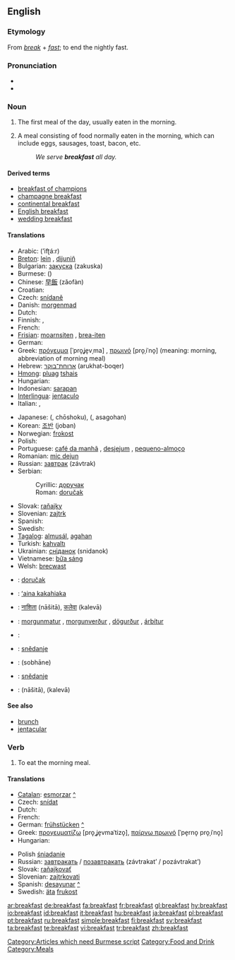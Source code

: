==English==

===Etymology===
From ''[[break]]'' + ''[[fast]]''; to end the nightly fast.

===Pronunciation===
*{{IPA|/ˈbɹɛkfəst/}}
*{{audio|en-us-breakfast.ogg|Audio (US)}}

===Noun===
{{en-noun}}

# The first meal of the day, usually eaten in the morning.
# {{by extension}} A meal consisting of food normally eaten in the morning, which can include eggs, sausages, toast, bacon, etc.
#: ''We serve '''breakfast''' all day.''

====Derived terms====
*[[breakfast of champions]]
*[[champagne breakfast]]
*[[continental breakfast]]
*[[English breakfast]]
*[[wedding breakfast]]

====Translations====
{{trans-top|first meal of the day}}
* Arabic: {{ARchar|[[افطار]]}} (’ifʈá:r) {{m}}
* [[Breton]]: [[lein]] {{f}}, [[dijuniñ]] {{m}}
* Bulgarian: [[закуска]] (zakuska) {{f}}
* Burmese: ({{IPA|/mə̇.nɛ̄ˀ.sɑ̄/}}) [[Category:Articles which need Burmese script]]
* Chinese: [[早飯]] (zǎofàn)
* Croatian: {{t-|hr|doručak|m}}
* Czech: [[snídaně]] {{f}}
* Danish: [[morgenmad]] {{g|Danish}}
* Dutch: {{t+|nl|ontbijt|n}}
* Finnish: {{t+|fi|aamupala}}, {{t+|fi|aamiainen}}
* French: {{t+|fr|petit déjeuner|m}}
* [[Frisian]]: [[moarnsiten]] {{n}}, [[brea-iten]] {{n}}
* German: {{t+|de|Frühstück}} {{n}}
* Greek: [[πρόγευμα]] [ˈpro̞ʝe̞vˌma] {{n}}, [[πρωινό]] [pro̞ˌiˈno̞] {{n}} (meaning: morning, abbreviation of morning meal)
* Hebrew: [[ארוחת־בוקר]] (arukhat-boqer) {{f}}
* [[Hmong]]: [[pluag]] [[tshais]]
* Hungarian: {{t|hu|reggeli}}
* Indonesian: [[sarapan]]
* [[Interlingua]]: [[jentaculo]]
* Italian: {{t+|it|colazione|f}}, {{t-|it|prima colazione|f}}
{{trans-mid}}
* Japanese: {{JAchar|[[朝食]]}} ({{JAchar|[[ちょうしょく]]}}, chōshoku), {{JAchar|[[朝御飯]]}} ({{JAchar|[[あさごはん]]}}, asagohan)
* Korean: [[조반]] (joban)
* Norwegian: [[frokost]] {{m}}
* Polish: {{t+|pl|śniadanie}} {{n}}
* Portuguese: [[café da manhã]] {{m}}, [[desjejum]] {{f}}, [[pequeno-almoço]] {{m}}
* Romanian: [[mic dejun]] {{n}}
* Russian: [[завтрак]] (závtrak) {{m}}
* Serbian:
*: Cyrillic: [[доручак]] {{m}}
*: Roman: [[doručak]] {{m}}
* Slovak: [[raňajky]] {{f|p}}
* Slovenian: [[zajtrk]]
* Spanish: {{t-|es|desayuno|m}}
* Swedish: {{t-|sv|frukost|c}}
* [[Tagalog]]: [[almusál]], [[agahan]]
* Turkish: [[kahvaltı]]
* Ukrainian: [[сніданок]] (snidanok) {{m}}
* Vietnamese: [[bữa sáng]]
* Welsh: [[brecwast]] {{m}}
{{trans-bottom}}

{{checktrans-top}}
*{{ttbc|Bosnian}}: [[doručak]] {{m}}
*{{ttbc|Hawaiian}}: [[ʻaina kakahiaka]]
*{{ttbc|Hindi}}: [[नाशिता]] (nāšitā), [[कलेवा]] (kalevā)
*{{ttbc|Icelandic}}: [[morgunmatur]] {{m}}, [[morgunverður]] {{m}}, [[dögurður]] {{m}}, [[árbítur]] {{m}}
{{checktrans-mid}}
*{{ttbc|Kurdish}}: {{KUchar|[[به‌رچای]]}}
*{{ttbc|Lower Sorbian}}: [[snědanje]] {{n}}
*{{ttbc|Persian}}: {{FAchar|[[صبحانه]]}} (sobhāne)
*{{ttbc|Upper Sorbian}}: [[snědanje]]
*{{ttbc|Urdu}}: {{URchar|[[ناشتا]]}} (nāšitā), {{URchar|[[کلیوا]]}} (kalevā)
{{checktrans-bottom}}

====See also====
*[[brunch]]
*[[jentacular]]

===Verb===
{{en-verb}}

# To eat the morning meal.

====Translations====
{{trans-top|to eat the morning meal}}
* [[Catalan]]: [[esmorzar]] [[:ca:esmorzar|^]]
* Czech: [[snídat]]
* Dutch: {{t+|nl|ontbijten}}
* French: {{t|fr|prendre le petit-déjeuner}}
* German: [[frühstücken]] [[:de:frühstücken|^]]
* Greek: [[προγευματίζω]] [pro̞ˌʝe̞vmaˈtizo̞], [[παίρνω πρωινό]] [ˈpe̞rno̞ pro̞ˌiˈno̞]
* Hungarian: {{t|hu|reggelizik}}
{{trans-mid}}
* Polish [[śniadanie]]
* Russian: [[завтракать]] / [[позавтракать]] (závtrakat’ / pozávtrakat’)
* Slovak: [[raňajkovať]]
* Slovenian: [[zajtrkovati]]
* Spanish: [[desayunar]] [[:es:desayunar|^]]
* Swedish: [[äta]] [[frukost]]
{{trans-bottom}}

[[Category:Food and Drink]]
[[Category:Meals]]

[[ar:breakfast]]
[[de:breakfast]]
[[fa:breakfast]]
[[fr:breakfast]]
[[gl:breakfast]]
[[hy:breakfast]]
[[io:breakfast]]
[[id:breakfast]]
[[it:breakfast]]
[[hu:breakfast]]
[[ja:breakfast]]
[[pl:breakfast]]
[[pt:breakfast]]
[[ru:breakfast]]
[[simple:breakfast]]
[[fi:breakfast]]
[[sv:breakfast]]
[[ta:breakfast]]
[[te:breakfast]]
[[vi:breakfast]]
[[tr:breakfast]]
[[zh:breakfast]]